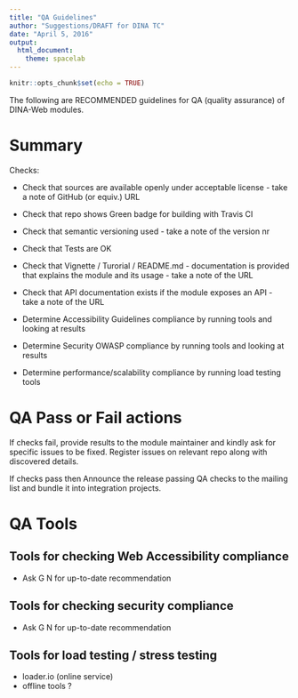 ```yaml
---
title: "QA Guidelines"
author: "Suggestions/DRAFT for DINA TC"
date: "April 5, 2016"
output: 
  html_document:
    theme: spacelab
---
```


```r
knitr::opts_chunk$set(echo = TRUE)
```

The following are RECOMMENDED guidelines for QA (quality assurance) of DINA-Web modules.

# Summary

Checks:

  - Check that sources are available openly under acceptable license - take a note of GitHub (or equiv.) URL
  - Check that repo shows Green badge for building with Travis CI
  - Check that semantic versioning used - take a note of the version nr
  - Check that Tests are OK
  - Check that Vignette / Turorial / README.md - documentation is provided that explains the module and its usage - take a note of the URL
  - Check that API documentation exists if the module exposes an API - take a note of the URL
  
  - Determine Accessibility Guidelines compliance by running tools and looking at results
  - Determine Security OWASP compliance by running tools and looking at results
  - Determine performance/scalability compliance by running load testing tools

# QA Pass or Fail actions
  
If checks fail, provide results to the module maintainer and kindly ask for specific issues to be fixed. Register issues on relevant repo along with discovered details.

If checks pass then Announce the release passing QA checks to the mailing list and bundle it into integration projects.

# QA Tools

## Tools for checking Web Accessibility compliance

  - Ask G N for up-to-date recommendation

## Tools for checking security compliance

  - Ask G N for up-to-date recommendation

## Tools for load testing / stress testing

  - loader.io (online service)
  - offline tools ?
  
  